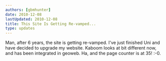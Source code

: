 ```yaml
---
authors: [gbmhunter]
date: 2010-12-08
lastUpdated: 2010-12-08
title: This Site Is Getting Re-vamped...
type: updates
---
```


Man, after 6 years, the site is getting re-vamped. I've just finished Uni and have decided to upgrade my website. Kaboom looks at bit different now, and has been integrated in geoweb. Ha, and the page counter is at 35! :-0.

